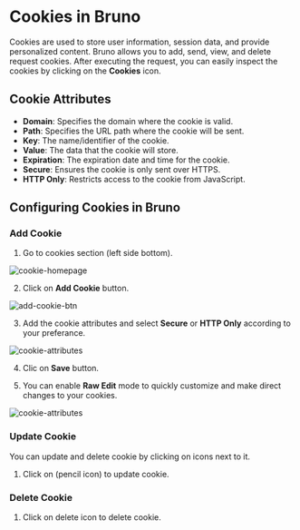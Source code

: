 # Cookies in Bruno

Cookies are used to store user information, session data, and provide personalized content. Bruno allows you to add, send, view, and delete request cookies. After executing the request, you can easily inspect the cookies by clicking on the **Cookies** icon.

## Cookie Attributes

- **Domain**: Specifies the domain where the cookie is valid.
- **Path**: Specifies the URL path where the cookie will be sent.
- **Key**: The name/identifier of the cookie.
- **Value**: The data that the cookie will store.
- **Expiration**: The expiration date and time for the cookie.
- **Secure**: Ensures the cookie is only sent over HTTPS.
- **HTTP Only**: Restricts access to the cookie from JavaScript.

## Configuring Cookies in Bruno

### Add Cookie

1. Go to cookies section (left side bottom).

![cookie-homepage](/screenshots/send-request/res-data-and-cookie/cookies/1-cookie-homepage.webp)

2. Click on **Add Cookie** button.

![add-cookie-btn](/screenshots/send-request/res-data-and-cookie/cookies/2-add-cookie-btn.webp)

3. Add the cookie attributes and select **Secure** or **HTTP Only** according to your preferance.

![cookie-attributes](/screenshots/send-request/res-data-and-cookie/cookies/3-cookie-attributes.webp)

4. Clic on **Save** button.

5. You can enable **Raw Edit** mode to quickly customize and make direct changes to your cookies.

![cookie-attributes](/screenshots/send-request/res-data-and-cookie/cookies/4-raw-edit.webp)

### Update Cookie

You can update and delete cookie by clicking on icons next to it. 

1. Click on (pencil icon) to update cookie. 


### Delete Cookie

1. Click on delete icon to delete cookie. 
